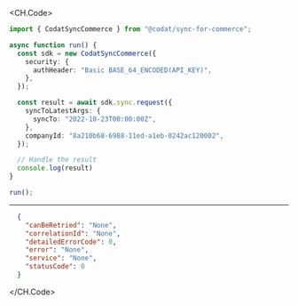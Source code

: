 
<CH.Code>
```typescript Request.ts
import { CodatSyncCommerce } from "@codat/sync-for-commerce";

async function run() {
  const sdk = new CodatSyncCommerce({
    security: {
      authHeader: "Basic BASE_64_ENCODED(API_KEY)",
    },
  });

  const result = await sdk.sync.request({
    syncToLatestArgs: {
      syncTo: "2022-10-23T00:00:00Z",
    },
    companyId: "8a210b68-6988-11ed-a1eb-0242ac120002",
  });

  // Handle the result
  console.log(result)
}

run();
```
---

```json Example Response
  {
    "canBeRetried": "None",
    "correlationId": "None",
    "detailedErrorCode": 0,
    "error": "None",
    "service": "None",
    "statusCode": 0
  }
```
</CH.Code>
